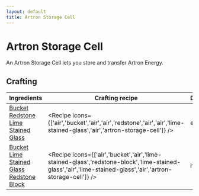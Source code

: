 ```yaml
---
layout: default
title: Artron Storage Cell
---
```



Artron Storage Cell
===================

An Artron Storage Cell lets you store and transfer Artron Energy.

## Crafting

| Ingredients | Crafting recipe | Difficulty |
| ----------- | --------------- | ------------- |
| [Bucket](https://minecraft.wiki/w/Bucket)<br/>[Redstone](https://minecraft.wiki/w/Redstone)<br/>[Lime Stained Glass](https://minecraft.wiki/w/Lime_Stained_Glass) | <Recipe icons={['air','bucket','air','air','redstone','air','air','lime-stained-glass','air','artron-storage-cell']} /> | easy |
| [Bucket](https://minecraft.wiki/w/Bucket)<br/>[Lime Stained Glass](https://minecraft.wiki/w/Lime_Stained_Glass)<br/>[Redstone Block](https://minecraft.wiki/w/Redstone_Block) | <Recipe icons={['air','bucket','air','lime-stained-glass','redstone-block','lime-stained-glass','air','lime-stained-glass','air','artron-storage-cell']} /> | hard |
